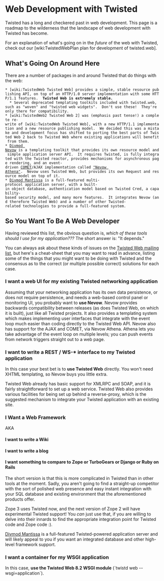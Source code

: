 = Web Development with Twisted =

Twisted has a long and checkered past in web development.  This page is a roadmap to the wilderness that the landscape of web development with Twisted has become.

For an explanation of what's going on in the ''future'' of the web with Twisted, check out our [wiki:TwistedWebPlan plan for development of twisted.web].

== What's Going On Around Here ==

There are a number of packages in and around Twisted that do things with the web:

 * [wiki:TwistedWeb Twisted Web] provides a simple, stable resource publishing API, on top of an HTTP/1.0 server implementation with some HTTP/1.1 features.  '''Twisted Web is extremely stable.'''
   * Several deprecated templating toolkits included with twisted.web, such as "woven" and "twisted web widgets".  Don't use these!  They're only there for compatibility.
 * [wiki:TwistedWeb2 Twisted Web 2] was (emphasis past tense!) a complete re-write of [wiki:TwistedWeb Twisted Web], with a new HTTP/1.1 implementation and a new resource publishing model.  We decided this was a mistake and development focus has shifted to porting the best parts of Twisted Web 2 back to Twisted Web where existing applications will benefit from them.
 * [http://divmod.org/trac/wiki/DivmodNevow Divmod Nevow] is a templating toolkit that provides its own resource model and simple application server API.  It requires Twisted, is fully integrated with the Twisted reactor, provides mechanisms for asynchronous page rendering, and an event-driven [http://en.wikipedia.org/wiki/COMET_(programming) COMET]/AJAX implementation called [http://divmod.org/trac/wiki/DivmodNevow/Athena "Nevow Athena"].  Nevow uses Twisted Web, but provides its own Request and resource model on top of it.
 * [http://divmod.org/trac/wiki/DivmodMantissa Divmod Mantissa] is a full-featured multi-protocol application server, with a built-in object database, authentication model based on Twisted Cred, a capability-based security model, and many more features.  It integrates Nevow (and therefore Twisted Web) and a number of other Twisted-related technologies to provide a full-featured system.

== So You Want To Be A Web Developer ==

Having reviewed this list, the obvious question is, ''which of these tools should I use for my application???''  The short answer is: "It depends."

You can always ask about these kinds of issues on the [http://twistedmatrix.com/cgi-bin/mailman/listinfo/twisted-web Twisted Web mailing list], but here's a cheat-sheet that you may want to read in advance, listing some of the things that you might want to be doing with Twisted and the consensus as to the correct (or multiple possible correct) solutions for each case.

=== I want a web UI for my existing Twisted networking application ===

Assuming that your networking application has its own data persistence, or does not require persistence, and needs a web-based control panel or monitoring UI, you probably want to '''use Nevow'''.  Nevow provides backwards compatibility between releases (as does Twisted Web, on which it is built), just like all Twisted projects.  It also provides a templating system  which makes implementing user interfaces that integrate with the event loop much easier than coding directly to the Twisted Web API.  Nevow also has support for the AJAX and COMET, via Nevow Athena.  Athena lets you take advantage of the event loop on multiple levels; you can push events from network triggers straight out to a web page.

=== I want to write a REST / WS-* interface to my Twisted application ===

In this case your best bet is to '''use Twisted Web''' directly.  You won't need XHTML templating, so Nevow buys you little extra.

Twisted Web already has basic support for XMLRPC and SOAP, and it is fairly straightforward to set up a web service.  Twisted Web also provides various facilities for being set up behind a reverse-proxy, which is the suggested mechanism to integrate your Twisted application with an existing site.

=== I Want a Web Framework ===

AKA

==== I want to write a Wiki ====
==== I want to write a blog ====
==== I want something to compare to Zope or TurboGears or Django or Ruby on Rails ====

The short version is that this is more complicated in Twisted than in other tools at the moment.  Sadly, you aren't going to find a straight-up competitor  with the sort of polished web presence and easy instant integration with your SQL database and existing environment that the aforementioned products offer.

Zope 3 uses Twisted now, and the next version of Zope 2 will have experimental Twisted support!  You ''can'' just use that, if you are willing to delve into their innards to find the appropriate integration point for Twisted code and Zope code :).

[http://divmod.org/trac/wiki/DivmodMantissa Divmod Mantissa] is a full-featured Twisted-powered application server and will likely appeal to you if you want an integrated database and other high-level framework support.

=== I want a container for my WSGI application ===

In this case, '''use the Twisted Web 8.2 WSGI module''' (`twistd web --wsgi=application`).
